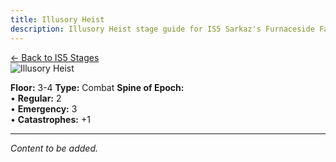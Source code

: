 ```yaml
---
title: Illusory Heist
description: Illusory Heist stage guide for IS5 Sarkaz's Furnaceside Fables
---
```


<div class="back-button-container">
  <a href="/is5-sarkaz/stages/" class="back-button">
    <span class="back-arrow">←</span>
    <span class="back-text">Back to IS5 Stages</span>
  </a>
</div>


<img src="/stages/illusory-heist.png" alt="Illusory Heist" />

**Floor:** 3-4
**Type:** Combat
**Spine of Epoch:**<br />
• **Regular:** 2<br />
• **Emergency:** 3<br />
• **Catastrophes:** +1

---


*Content to be added.*

